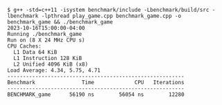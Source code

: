 ```
$ g++ -std=c++11 -isystem benchmark/include -Lbenchmark/build/src -lbenchmark -lpthread play_game.cpp benchmark_game.cpp -o benchmark_game && ./benchmark_game
2023-10-16T15:00:00-04:00
Running ./benchmark_game
Run on (8 X 24 MHz CPU s)
CPU Caches:
  L1 Data 64 KiB
  L1 Instruction 128 KiB
  L2 Unified 4096 KiB (x8)
Load Average: 4.34, 5.75, 4.71
---------------------------------------------------------
Benchmark               Time             CPU   Iterations
---------------------------------------------------------
BENCHMARK_game      56190 ns        56054 ns        12280

```